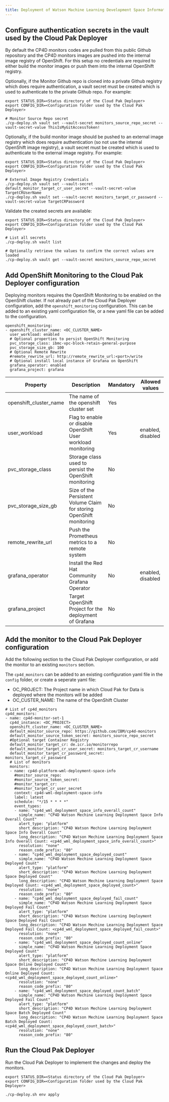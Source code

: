 ```yaml
---
title: Deployment of Watson Machine Learning Development Space Information using the IBM Cloud Pak Deployer
---
```


## Configure authentication secrets in the vault used by the Cloud Pak Deployer

By default the CP4D monitors codes are pulled from this public Github repository and the CP4D monitors images are pushed into the internal image registry of OpenShift. For this setup no credentials are required to either build the monitor images or push them into the internal OpenShift registry.

Optionally, if the Monitor Github repo is cloned into a private Github registry which does require authentication, a vault secret must be created which is used to authenticate to the private Github repo. For example:

```
export STATUS_DIR=<Status directory of the Cloud Pak Deployer>
export CONFIG_DIR=<Configuration folder used by the Cloud Pak Deployer>

# Monitor Source Repo secret
./cp-deploy.sh vault set --vault-secret monitors_source_repo_secret --vault-secret-value ThisIsMyGitAccessToken!
```

Optionally, if the build monitor image should be pushed to an external image registry which does require authentication (so not use the internal OpenShift image registry), a vault secret must be created which is used to authenticate to the external image registry. For example:

```
export STATUS_DIR=<Status directory of the Cloud Pak Deployer>
export CONFIG_DIR=<Configuration folder used by the Cloud Pak Deployer>

# External Image Registry Credentials
./cp-deploy.sh vault set --vault-secret default_monitor_target_cr_user_secret --vault-secret-value TargetCRUserName
./cp-deploy.sh vault set --vault-secret monitors_target_cr_password --vault-secret-value TargetCRPassword
```

Validate the created secrets are available:
```
export STATUS_DIR=<Status directory of the Cloud Pak Deployer>
export CONFIG_DIR=<Configuration folder used by the Cloud Pak Deployer>

# List all secrets
./cp-deploy.sh vault list

# Optionally retrieve the values to confirm the correct values are loaded
./cp-deploy.sh vault get --vault-secret monitors_source_repo_secret
```

## Add OpenShift Monitoring to the Cloud Pak Deployer configuration

Deploying monitors requires the OpenShift Monitoring to be enabled on the OpenShift cluster. If not already part of the Cloud Pak Deployer configuration, add the `openshift_monitoring` configuration. This can be added to an existing yaml configuration file, or a new yaml file can be added to the configuration.

```
openshift_monitoring:
- openshift_cluster_name: <OC_CLUSTER_NAME>
  user_workload: enabled
  # Optional properties to persist OpenShift Monitoring
  pvc_storage_class: ibmc-vpc-block-retain-general-purpose
  pvc_storage_size_gb: 100
  # Optional Remote Rewrite
  #remote_rewrite_url: http://remote_rewrite_url:<port>/write
  # Optional install local instance of Grafana on OpenShift
  grafana_operator: enabled
  grafana_project: grafana
```


| Property | Description                                                          | Mandatory | Allowed values |
| -------- | -------------------------------------------------------------------- | --------- | -------------- |
| openshift_cluster_name  | The name of the openshift cluster set    | Yes       |   |
| user_workload | Flag to enable or disable OpenShift User workload monitoring | Yes       | enabled, disabled  |
| pvc_storage_class | Storage class used to persist the OpenShift monitoring | No       |  |
| pvc_storage_size_gb | Size of the Persistent Volume Claim for storing OpenShift monitoring | No       |  |
| remote_rewrite_url | Push the Prometheus metrics to a remote system | No       |  |
| grafana_operator | Install the Red Hat Community Grafana Operator | No       | enabled, disabled  |
| grafana_project | Target OpenShift Project for the deployment of Grafana | No       |  |



## Add the monitor to the Cloud Pak Deployer configuration

Add the following section to the Cloud Pak Deployer configuration, or add the monitor to an existing `monitors` section. 

The `cp4d_monitors` can be added to an existing configuration yaml file in the `config` folder, or create a seperate yaml file:
- OC_PROJECT: The Project name in which Cloud Pak for Data is deployed where the monitors will be added
- OC_CUSTER_NAME: The name of the OpenShift Cluster

```
# List of cp4d_monitors
cp4d_monitors:
- name: cp4d-monitor-set-1
  cp4d_instance: <OC_PROJECT>
  openshift_cluster_name: <OC_CLUSTER_NAME>
  default_monitor_source_repo: https://github.com/IBM/cp4d-monitors
  default_monitor_source_token_secret: monitors_source_repo_secret
  #Optional target Container Registry
  default_monitor_target_cr: de.icr.io/monitorrepo  
  default_monitor_target_cr_user_secret: monitors_target_cr_username
  default_monitor_target_cr_password_secret: monitors_target_cr_password
  # List of monitors
  monitors:
  - name: cp4d-platform-wml-deployment-space-info
    #monitor_source_repo:             
    #monitor_source_token_secret:    
    #monitor_target_cr:              
    #monitor_target_cr_user_secret
    context: cp4d-wml-deployment-space-info
    label: latest
    schedule: "*/15 * * * *"   
    event_types:
    - name: "cp4d_wml_deployment_space_info_overall_count"
      simple_name: "CP4D Watson Mechine Learning Deployment Space Info Overall Count"
      alert_type: "platform"
      short_description: "CP4D Watson Mechine Learning Deployment Space Info Overall Count"
      long_description: "CP4D Watson Mechine Learning Deployment Space Info Overall Count: <cp4d_wml_deployment_space_info_overall_count>"
      resolution: "none"
      reason_code_prefix: "80"
    - name: "cp4d_wml_deployment_space_deployed_count"
      simple_name: "CP4D Watson Mechine Learning Deployment Space Deployed Count"
      alert_type: "platform"
      short_description: "CP4D Watson Mechine Learning Deployment Space Deployed Count"
      long_description: "CP4D Watson Mechine Learning Deployment Space Deployed Count: <cp4d_wml_deployment_space_deployed_count>"
      resolution: "none"
      reason_code_prefix: "80"      
    - name: "cp4d_wml_deployment_space_deployed_fail_count"
      simple_name: "CP4D Watson Mechine Learning Deployment Space Deployed Fail Count"
      alert_type: "platform"
      short_description: "CP4D Watson Mechine Learning Deployment Space Deployed Fail Count"
      long_description: "CP4D Watson Mechine Learning Deployment Space Deployed Fail Count: <cp4d_wml_deployment_space_deployed_fail_count>"
      resolution: "none"
      reason_code_prefix: "80"
    - name: "cp4d_wml_deployment_space_deployed_count_online"
      simple_name: "CP4D Watson Mechine Learning Deployment Space Deployed Count"
      alert_type: "platform"
      short_description: "CP4D Watson Mechine Learning Deployment Space Online Deployed Count"
      long_description: "CP4D Watson Mechine Learning Deployment Space Online Deployed Count: <cp4d_wml_deployment_space_deployed_count_online>"
      resolution: "none"
      reason_code_prefix: "80"
    - name: "cp4d_wml_deployment_space_deployed_count_batch"
      simple_name: "CP4D Watson Mechine Learning Deployment Space Deployed Fail Count"
      alert_type: "platform"
      short_description: "CP4D Watson Mechine Learning Deployment Space Batch Deployed Count"
      long_description: "CP4D Watson Mechine Learning Deployment Space Batch Deployed Count: <cp4d_wml_deployment_space_deployed_count_batch>"
      resolution: "none"
      reason_code_prefix: "80"   
```

## Run the Cloud Pak Deployer

Run the Cloud Pak Deployer to implement the changes and deploy the monitors. 

```
export STATUS_DIR=<Status directory of the Cloud Pak Deployer>
export CONFIG_DIR=<Configuration folder used by the Cloud Pak Deployer>

./cp-deploy.sh env apply
```
